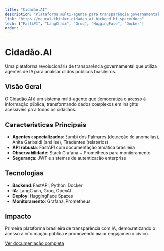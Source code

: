 ```yaml
---
title: "Cidadão.AI"
description: "Plataforma multi-agente para transparência governamental brasileira"
link: "https://neural-thinker-cidadao-ai-backend.hf.space/docs"
tech: ["FastAPI", "LangChain", "Groq", "HuggingFace", "Docker"]
order: 1
---
```


# Cidadão.AI

Uma plataforma revolucionária de transparência governamental que utiliza agentes de IA para analisar dados públicos brasileiros.

## Visão Geral

O Cidadão.AI é um sistema multi-agente que democratiza o acesso à informação pública, transformando dados complexos em insights acessíveis para todos os cidadãos.

## Características Principais

- **Agentes especializados**: Zumbi dos Palmares (detecção de anomalias), Anita Garibaldi (análise), Tiradentes (relatórios)
- **API robusta**: FastAPI com documentação temática brasileira
- **Observabilidade**: Stack Grafana + Prometheus para monitoramento
- **Segurança**: JWT e sistemas de autenticação enterprise

## Tecnologias

- **Backend**: FastAPI, Python, Docker
- **IA**: LangChain, Groq, OpenAI
- **Deploy**: HuggingFace Spaces
- **Monitoramento**: Grafana, Prometheus

## Impacto

Primeira plataforma brasileira de transparência com IA, democratizando o acesso à informação pública e promovendo maior engajamento cívico.

[Ver documentação completa](https://neural-thinker-cidadao-ai-backend.hf.space/docs)